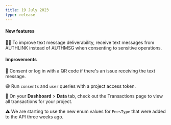 ```yaml
---
title: 19 July 2023
type: release
---
```


<h4>New features</h4>
🤳🏻 To improve text message deliverability, receive text messages from AUTHLINK instead
of AUTHMSG when consenting to sensitive operations.

<h4>Improvements</h4>

📱 Consent or log in with a QR code if there's an issue receiving the text message.

😃 Run `consents` and `user` queries with a project access token.

🔄 On your **Dashboard** > **Data** tab, check out the Transactions page to view all transactions for your project.

⚠️ We are starting to use the new enum values for `FeesType` that were added to the API three weeks ago.
